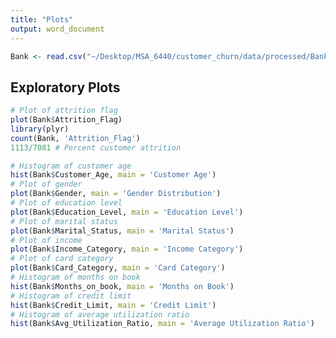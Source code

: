 ```yaml
---
title: "Plots"
output: word_document
---
```


```r
Bank <- read.csv("~/Desktop/MSA_6440/customer_churn/data/processed/BankChurners_filtered.csv")
```

## Exploratory Plots
```r
# Plot of attrition flag
plot(Bank$Attrition_Flag)
library(plyr)
count(Bank, 'Attrition_Flag')
1113/7081 # Percent customer attrition

# Histogram of customer age
hist(Bank$Customer_Age, main = 'Customer Age')
# Plot of gender
plot(Bank$Gender, main = 'Gender Distribution')
# Plot of education level
plot(Bank$Education_Level, main = 'Education Level')
# Plot of marital status
plot(Bank$Marital_Status, main = 'Marital Status')
# Plot of income
plot(Bank$Income_Category, main = 'Income Category')
# Plot of card category
plot(Bank$Card_Category, main = 'Card Category')
# Histogram of months on book
hist(Bank$Months_on_book, main = 'Months on Book')
# Histogram of credit limit
hist(Bank$Credit_Limit, main = 'Credit Limit')
# Histogram of average utilization ratio
hist(Bank$Avg_Utilization_Ratio, main = 'Average Utilization Ratio')
```